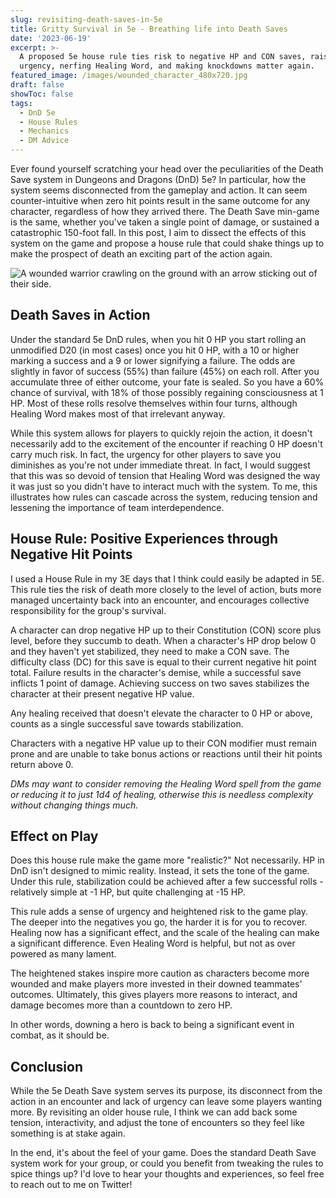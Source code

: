 ```yaml
---
slug: revisiting-death-saves-in-5e
title: Gritty Survival in 5e - Breathing life into Death Saves
date: '2023-06-19'
excerpt: >-
  A proposed 5e house rule ties risk to negative HP and CON saves, raising
  urgency, nerfing Healing Word, and making knockdowns matter again.
featured_image: /images/wounded_character_480x720.jpg
draft: false
showToc: false
tags:
  - DnD 5e
  - House Rules
  - Mechanics
  - DM Advice
---
```


Ever found yourself scratching your head over the peculiarities of the Death Save system in Dungeons and Dragons (DnD) 5e? In particular, how the system seems disconnected from the gameplay and action. It can seem counter-intuitive when zero hit points result in the same outcome for any character, regardless of how they arrived there. The Death Save min-game is the same, whether you've taken a single point of damage, or sustained a catastrophic 150-foot fall. In this post, I aim to dissect the effects of this system on the game and propose a house rule that could shake things up to make the prospect of death an exciting part of the action again.

![A wounded warrior crawling on the ground with an arrow sticking out of their side.](/images/wounded_character_480x720.jpg)

## Death Saves in Action

Under the standard 5e DnD rules, when you hit 0 HP you start rolling an unmodified D20 (in most cases) once you hit 0 HP, with a 10 or higher marking a success and a 9 or lower signifying a failure. The odds are slightly in favor of success (55%) than failure (45%) on each roll. After you accumulate three of either outcome, your fate is sealed. So you have a 60% chance of survival, with 18% of those possibly regaining consciousness at 1 HP. Most of these rolls resolve themselves within four turns, although Healing Word makes most of that irrelevant anyway.

While this system allows for players to quickly rejoin the action, it doesn't necessarily add to the excitement of the encounter if reaching 0 HP doesn't carry much risk. In fact, the urgency for other players to save you diminishes as you're not under immediate threat. In fact, I would suggest that this was so devoid of tension that Healing Word was designed the way it was just so you didn't have to interact much with the system. To me, this illustrates how rules can cascade across the system, reducing tension and lessening the importance of team interdependence.

## House Rule: Positive Experiences through Negative Hit Points

I used a House Rule in my 3E days that I think could easily be adapted in 5E. This rule ties the risk of death more closely to the level of action, buts more managed uncertainty back into an encounter, and encourages collective responsibility for the group's survival.

A character can drop negative HP up to their Constitution (CON) score plus level, before they succumb to death. When a character's HP drop below 0 and they haven't yet stabilized, they need to make a CON save. The difficulty class (DC) for this save is equal to their current negative hit point total. Failure results in the character's demise, while a successful save inflicts 1 point of damage. Achieving success on two saves stabilizes the character at their present negative HP value.

Any healing received that doesn't elevate the character to 0 HP or above, counts as a single successful save towards stabilization.

Characters with a negative HP value up to their CON modifier must remain prone and are unable to take bonus actions or reactions until their hit points return  above 0.

*DMs may want to consider removing the Healing Word spell from the game or reducing it to just 1d4 of healing, otherwise this is needless complexity without changing things much.*

## Effect on Play

Does this house rule make the game more "realistic?" Not necessarily. HP in DnD isn't designed to mimic reality. Instead, it sets the tone of the game. Under this rule, stabilization could be achieved after a few successful rolls - relatively simple at -1 HP, but quite challenging at -15 HP.

This rule adds a sense of urgency and heightened risk to the game play. The deeper into the negatives you go, the harder it is for you to recover. Healing now has a significant effect, and the scale of the healing can make a significant difference.  Even Healing Word is helpful, but not as over powered as many lament. 

The heightened stakes inspire more caution as characters become more wounded and make players more invested in their downed teammates' outcomes. Ultimately, this gives players more reasons to interact, and damage becomes more than a countdown to zero HP.

In other words, downing a hero is back to being a significant event in combat, as it should be.

## Conclusion

While the 5e Death Save system serves its purpose, its disconnect from the action in an encounter and lack of urgency can leave some players wanting more. By revisiting an older house rule, I think we can add back some tension, interactivity, and adjust the tone of encounters so they feel like something is at stake again. 

In the end, it's about the feel of your game. Does the standard Death Save system work for your group, or could you benefit from tweaking the rules to spice things up? I'd love to hear your thoughts and experiences, so feel free to reach out to me on Twitter!
